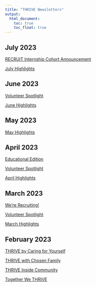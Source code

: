 ```yaml
---
title: "THRIVE Newsletters"
output:
  html_document:
    toc: true
    toc_float: true
---
```


## July 2023

[RECRUIT Internship Cohort Announcement](https://mailchi.mp/02f26553c8de/together-we-thrive-12615457)

[July Highlights](https://us21.campaign-archive.com/?u=a55dc7a557c8e1c98ba1d9d54&id=4c8d601473)

## June 2023

[Volunteer Spotlight](https://us21.campaign-archive.com/?u=a55dc7a557c8e1c98ba1d9d54&id=0654171331)

[June Highlights](https://us21.campaign-archive.com/?u=a55dc7a557c8e1c98ba1d9d54&id=5a5b155e7c)

## May 2023

[May Highlights](https://us21.campaign-archive.com/?u=a55dc7a557c8e1c98ba1d9d54&id=ba08a2f517)

## April 2023

[Educational Edition](https://mailchi.mp/cc6a598c646b/together-we-thrive-476506)

[Volunteer Spotlight](https://us21.campaign-archive.com/?u=a55dc7a557c8e1c98ba1d9d54&id=1ae41fa44f)

[April Highlights](https://us21.campaign-archive.com/?u=a55dc7a557c8e1c98ba1d9d54&id=fa76602317)

## March 2023

[We're Recruiting!](https://us21.campaign-archive.com/?u=a55dc7a557c8e1c98ba1d9d54&id=bebea2e3f0)

[Volunteer Spotlight](https://us21.campaign-archive.com/?u=a55dc7a557c8e1c98ba1d9d54&id=8c366172c0)

[March Highlights](https://us21.campaign-archive.com/?u=a55dc7a557c8e1c98ba1d9d54&id=5dd3c3ab32)

## February 2023

[THRIVE by Caring for Yourself](https://us21.campaign-archive.com/?u=a55dc7a557c8e1c98ba1d9d54&id=c09d6f7a5a)

[THRIVE with Chosen Family](https://us21.campaign-archive.com/?u=a55dc7a557c8e1c98ba1d9d54&id=e51a4b2853)

[THRIVE Inside Community](https://us21.campaign-archive.com/?u=a55dc7a557c8e1c98ba1d9d54&id=018180bf1b)

[Together We THRIVE](https://us21.campaign-archive.com/?u=a55dc7a557c8e1c98ba1d9d54&id=0ce84c6558)


